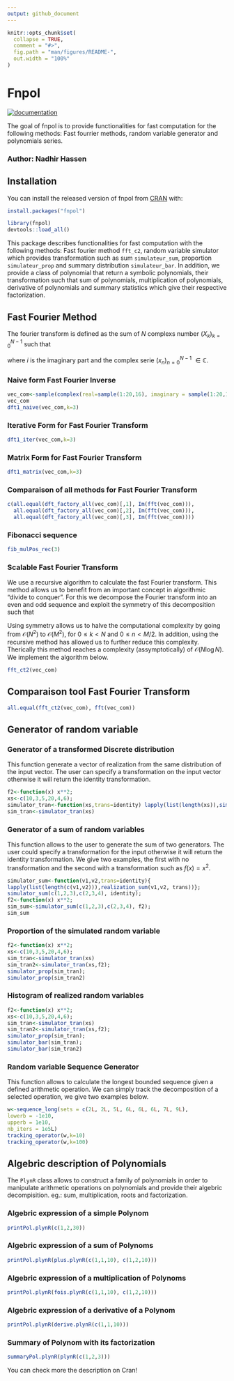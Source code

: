 ```yaml
---
output: github_document
---
```


<!-- README.md is generated from README.Rmd. Please edit that file -->

```r
knitr::opts_chunk$set(
  collapse = TRUE,
  comment = "#>",
  fig.path = "man/figures/README-",
  out.width = "100%"
)
```

# Fnpol

<!-- badges: start -->
[![documentation](https://img.shields.io/badge/documentation-Fnpol-green.svg)](https://github.com/vincehass/Advanced-Computational-Statistics-and-Functional-Programming/tree/master/1-Fnpol)
<!-- badges: end -->

The goal of fnpol is to provide functionalities for fast computation for the following methods: 
              Fast fourrier methods, random variable generator and polynomials series.

### Author: Nadhir Hassen
## Installation

You can install the released version of fnpol from [CRAN](https://CRAN.R-project.org) with:

``` r
install.packages("fnpol")
```

```r
library(fnpol)
devtools::load_all()
```

This package describes functionalities for fast computation with the following methods: 
Fast fourier method `fft_c2`, random variable simulator which provides transformation such as sum `simulateur_sum`, proportion `simulateur_prop` and summary distribution `simulateur_bar`. In addition, we provide a class of polynomial that return a symbolic polynomials, their transformation such that sum of polynomials, multiplication of polynomials, derivative of polynomials and summary statistics which give their respective factorization.


## Fast Fourier Method
The fourier transform is defined as the sum of $N$ complexs number  $(X_k)_{k=0}^{N-1}$ such that

\begin{equation}
    \begin{split}
X_k = \sum_{n=0}^{N-1}x_n \exp\left(-2\pi i k \frac{n}{N}\right)
    \end{split}
\end{equation}
where $i$ is the imaginary part and the complex serie $(x_n)_{n=0}^{N-1}$  $\in \mathbb{C}$.

### Naive form Fast Fourier Inverse
```r
vec_com<-sample(complex(real=sample(1:20,16), imaginary = sample(1:20,16)),16)
vec_com
dft1_naive(vec_com,k=3)
```

### Iterative Form for Fast Fourier Transform
```r

dft1_iter(vec_com,k=3)
```
### Matrix Form for Fast Fourier Transform
```r

dft1_matrix(vec_com,k=3)
```
### Comparaison of all methods for Fast Fourier Transform
```r
c(all.equal(dft_factory_all(vec_com)[,1], Im(fft(vec_com))),
  all.equal(dft_factory_all(vec_com)[,2], Im(fft(vec_com))),
  all.equal(dft_factory_all(vec_com)[,3], Im(fft(vec_com))))
```




### Fibonacci sequence
```r
fib_mulPos_rec(3)
```
###  Scalable Fast Fourier Transform

We use a recursive algorithm to calculate the fast Fourier transform. This method allows us to benefit from an important concept in algorithmic "divide to conquer". For this we decompose the Fourier transform into an even and odd sequence and exploit the symmetry of this decomposition such that


\begin{equation}
    \begin{split}
X_k &= \sum_{n=0}^{N-1} x_n \cdot e^{-i~2\pi~k~n~/~N} \\
    &= \sum_{m=0}^{N/2-1} x_{2m} \cdot e^{-i~2\pi~k~(2m)~/~N} + \sum_{m=0}^{N/2-1} x_{2m+1} \cdot e^{-i~2\pi~k~(2m+1)~/~N} \\
    &= \sum_{m=0}^{N/2-1} x_{2m} \cdot e^{-i~2\pi~k~m~/~(N/2)} + e^{-i~2\pi~k~/~N} \sum_{m=0}^{N/2-1} x_{2m+1} \cdot e^{-i~2\pi~k~m~/~(N/2)}
    \end{split}
\end{equation}

Using symmetry allows us to halve the computational complexity by going from $\mathcal{O}(N^2)$ to $\mathcal{O}(M^2)$, for $0\leq k < N$ and $0\leq n <M / 2$. In addition, using the recursive method has allowed us to further reduce this complexity. Therically this method reaches a complexity (assymptotically) of $\mathcal{O}(N\log N)$. We implement the algorithm below.

```r
fft_ct2(vec_com)
```

## Comparaison tool Fast Fourier Transform

```r
all.equal(fft_ct2(vec_com), fft(vec_com))
```


## Generator of random variable

### Generator of a transformed Discrete distribution

This function generate a vector of realization from the same distribution of the input vector. The user can specify a transformation on the input vector otherwise it will return the identity transformation.

```r
f2<-function(x) x**2;
xs<-c(10,3,5,20,4,6);
simulator_tran<-function(xs,trans=identity) lapply(list(length(xs)),simulator(xs, trans))
sim_tran<-simulator_tran(xs)
```


### Generator of a sum of random variables
This function allows to the user to generate the sum of two generators. The user could specify a transformation for the input otherwise it will return the identity transformation. We give two examples, the first with no transformation and the second with a transformation such as $f(x) = x^2$.

```r
simulator_sum<-function(v1,v2,trans=identity){
lapply(list(length(c(v1,v2))),realization_sum(v1,v2, trans))};
simulator_sum(c(1,2,3),c(2,3,4), identity);
f2<-function(x) x**2;
sim_sum<-simulator_sum(c(1,2,3),c(2,3,4), f2);
sim_sum
```

### Proportion of the simulated random variable
```r
f2<-function(x) x**2;
xs<-c(10,3,5,20,4,6);
sim_tran<-simulator_tran(xs)
sim_tran2<-simulator_tran(xs,f2);
simulator_prop(sim_tran);
simulator_prop(sim_tran2)
```

### Histogram of realized random variables

```r
f2<-function(x) x**2;
xs<-c(10,3,5,20,4,6);
sim_tran<-simulator_tran(xs)
sim_tran2<-simulator_tran(xs,f2);
simulator_prop(sim_tran);
simulator_bar(sim_tran);
simulator_bar(sim_tran2)
```

### Random variable Sequence Generator 
This function allows to calculate the longest bounded sequence given a defined arithmetic operation. We can simply track the decomposition of a selected operation, we give two examples below.

```r
w<-sequence_long(sets = c(2L, 2L, 5L, 6L, 6L, 6L, 7L, 9L),
lowerb = -1e10,
upperb = 1e10,
nb_iters = 1e5L)
tracking_operator(w,k=10)
tracking_operator(w,k=100)
```

## Algebric description of Polynomials

The `PlynR` class allows to construct a family of polynomials in order to manipulate arithmetic operations on polynomials and provide their algebric decompisition. eg.: sum, multiplication, roots and factorization.

### Algebric expression of a simple Polynom
```r
printPol.plynR(c(1,2,30))
```

### Algebric expression of a sum of Polynoms

```r
printPol.plynR(plus.plynR(c(1,1,10), c(1,2,10)))
```

### Algebric expression of a multiplication of Polynoms

```r
printPol.plynR(fois.plynR(c(1,1,10), c(1,2,10)))
```

### Algebric expression of a derivative of a Polynom

```r
printPol.plynR(derive.plynR(c(1,1,10)))
```


### Summary of Polynom with its factorization

```r
summaryPol.plynR(plynR(c(1,2,3)))
```


You can check more the description on Cran!
